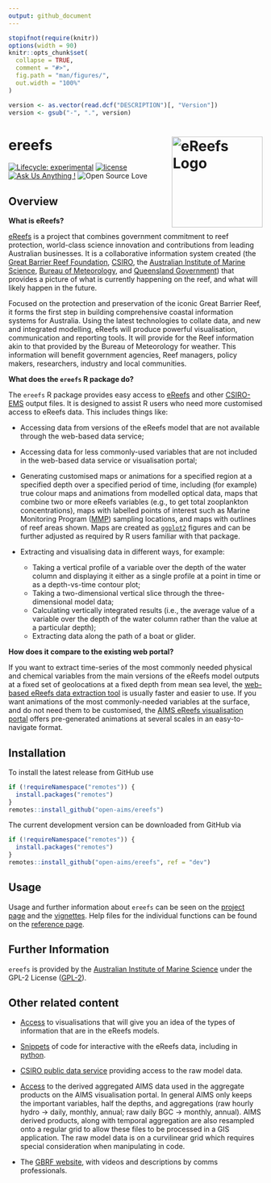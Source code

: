 ```yaml
---
output: github_document
---
```


<!-- README.md is generated from README.Rmd. Please edit that file -->

```r
stopifnot(require(knitr))
options(width = 90)
knitr::opts_chunk$set(
  collapse = TRUE,
  comment = "#>",
  fig.path = "man/figures/",
  out.width = "100%"
)
```

```r
version <- as.vector(read.dcf("DESCRIPTION")[, "Version"])
version <- gsub("-", ".", version)
```

# ereefs <img src="man/figures/logo.png" width = 180 alt="eReefs Logo" align="right" />

<!-- badges: start -->
[![Lifecycle: experimental](https://img.shields.io/badge/lifecycle-experimental-orange.svg)](https://lifecycle.r-lib.org/articles/stages.html)
<!-- [![R build status](https://github.com/open-AIMS/ereefs/actions/workflows/R-CMD-check.yaml/badge.svg?branch=dev)](https://github.com/open-AIMS/ereefs/actions) -->
<!-- [![Codecov test coverage](https://codecov.io/gh/open-aims/ereefs/branch/master/graph/badge.svg)](https://app.codecov.io/gh/open-aims/ereefs?branch=master) -->
<!-- ![pkgdown](https://github.com/open-AIMS/ereefs/workflows/pkgdown/badge.svg) -->
[![license](https://img.shields.io/badge/license-MIT + file LICENSE-lightgrey.svg)](https://choosealicense.com/)
[![Ask Us Anything
\!](https://img.shields.io/badge/Ask%20us-anything-1abc9c.svg)](https://github.com/open-AIMS/ereefs/issues/new)
![Open Source
Love](https://badges.frapsoft.com/os/v2/open-source.svg?v=103)
<!-- badges: end -->

## Overview 

**What is eReefs?**

[eReefs](https://www.ereefs.org.au/about/) is a project that combines government commitment to reef protection, world-class science innovation and contributions from leading Australian businesses. It is a collaborative information system created (the [Great Barrier Reef Foundation](https://www.barrierreef.org/), [CSIRO](https://www.csiro.au/), the [Australian Institute of Marine Science](https://www.aims.gov.au/), [Bureau of Meteorology](https://www.bom.gov.au/), and [Queensland Government](https://www.qld.gov.au/)) that provides a picture of what is currently happening on the reef, and what will likely happen in the future.

Focused on the protection and preservation of the iconic Great Barrier Reef, it forms the first step in building comprehensive coastal information systems for Australia. Using the latest technologies to collate data, and new and integrated modelling, eReefs will produce powerful visualisation, communication and reporting tools. It will provide for the Reef information akin to that provided by the Bureau of Meteorology for weather. This information will benefit government agencies, Reef managers, policy makers, researchers, industry and local communities.

**What does the `ereefs` R package do?**

The `ereefs` R package provides easy access to [eReefs](https://www.ereefs.org.au/about/) and other [CSIRO-EMS](https://research.csiro.au/cem/software/ems/) output files. It is designed to assist R users who need more customised access to eReefs data. This includes things like:

* Accessing data from versions of the eReefs model that are not available through the web-based data service;

* Accessing data for less commonly-used variables that are not included in the web-based data service or visualisation portal;

* Generating customised maps or animations for a specified region at a specified depth over a specified period of time, including (for example) true colour maps and animations from modelled optical data, maps that combine two or more eReefs variables (e.g., to get total zooplankton concentrations), maps with labelled points of interest such as Marine Monitoring Program ([MMP](https://www2.gbrmpa.gov.au/our-work/programs-and-projects/marine-monitoring-program)) sampling locations, and maps with outlines of reef areas shown. Maps are created as [`ggplot2`](https://ggplot2.tidyverse.org/) figures and can be further adjusted as required by R users familiar with that package.

* Extracting and visualising data in different ways, for example:
  - Taking a vertical profile of a variable over the depth of the water column and displaying it either as a single profile at a point in time or as a depth-vs-time contour plot;  
  - Taking a two-dimensional vertical slice through the three-dimensional model data;  
  - Calculating vertically integrated results (i.e., the average value of a variable over the depth of the water column rather than the value at a particular depth);  
  - Extracting data along the path of a boat or glider.

**How does it compare to the existing web portal?**

If you want to extract time-series of the most commonly needed physical and chemical variables from the main versions of the eReefs model outputs at a fixed set of geolocations at a fixed depth from mean sea level, the [web-based eReefs data extraction tool](https://extraction.ereefs.aims.gov.au/) is usually faster and easier to use. If you want animations of the most commonly-needed variables at the surface, and do not need them to be customised, the [AIMS eReefs visualisation portal](https://ereefs.aims.gov.au/ereefs-aims) offers pre-generated animations at several scales in an easy-to-navigate format.

## Installation

To install the latest release from GitHub use

```r
if (!requireNamespace("remotes")) {
  install.packages("remotes")
}
remotes::install_github("open-aims/ereefs")
```

The current development version can be downloaded from GitHub via

```r
if (!requireNamespace("remotes")) {
  install.packages("remotes")
}
remotes::install_github("open-aims/ereefs", ref = "dev")
```

## Usage

Usage and further information about `ereefs` can be seen on the [project
page](https://open-aims.github.io/ereefs/) and the
[vignettes](https://open-aims.github.io/ereefs/articles/). Help files for the
individual functions can be found on the
[reference page](https://open-aims.github.io/ereefs/reference/).

## Further Information

`ereefs` is provided by the
[Australian Institute of Marine Science](https://www.aims.gov.au) under the
GPL-2 License ([GPL-2](https://opensource.org/licenses/GPL-2.0)).

## Other related content

- [Access](https://ereefs.aims.gov.au/ereefs-aims) to visualisations that will give you an idea of the types of information that are in the eReefs models.

- [Snippets](https://ereefs.aims.gov.au/ereefs-aims/help) of code for interactive with the eReefs data, including in [python](https://ereefs.aims.gov.au/ereefs-aims/help/how-to-plot-aims-ereefs-data-with-python
).

- [CSIRO public data service](https://dapds00.nci.org.au/thredds/catalogs/fx3/catalog.html) providing access to the raw model data.

- [Access](https://thredds.ereefs.aims.gov.au/thredds/s3catalogue/aims-ereefs-public-prod/derived/ncaggregate/ereefs/catalog.html) to the derived aggregated AIMS data used in the aggregate products on the AIMS visualisation portal. In general AIMS only keeps the important variables, half the depths, and aggregations (raw hourly hydro -> daily, monthly, annual; raw daily BGC -> monthly, annual). AIMS derived products, along with temporal aggregation are also resampled onto a regular grid to allow these files to be processed in a GIS application. The raw model data is on a curvilinear grid which requires special consideration when manipulating in code.

- The [GBRF website](https://www.barrierreef.org/what-we-do/projects/eReefs), with videos and descriptions by comms professionals.
